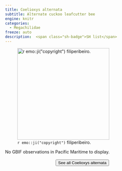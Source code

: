 ```yaml
---
title: Coelioxys alternata
subtitle: Alternate cuckoo leafcutter bee
engine: knitr
categories:
  - Megachilidae
freeze: auto
description:  <span class="sh-badge">SH list</span>
---
```

![`r emo::ji("copyright")` filiperibeiro.](https://inaturalist-open-data.s3.amazonaws.com/photos/142652758/large.jpeg){height=300}



No GBIF observations in Pacific Maritime to display.
<br><br>
<center>


<a href="https://inaturalist.ca/observations?place_id=any&quality_grade=research&subview=map&taxon_id=626546"><button type="button" class="btn btn-secondary">See all Coelioxys alternata <i class="fa-solid fa-arrow-up-right-from-square"></i> </button></a>
</center>
